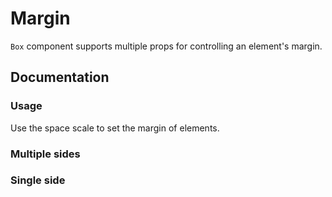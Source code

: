 

# Margin

`Box` component supports multiple props for controlling an element's margin.

<Scale values="mt" />

## Documentation

### Usage

Use the space scale to set the margin of elements.

<Demo component={Usage} />

### Multiple sides

<Demo component={MultipleUsage} />

### Single side

<Demo component={SingleUsage} />
